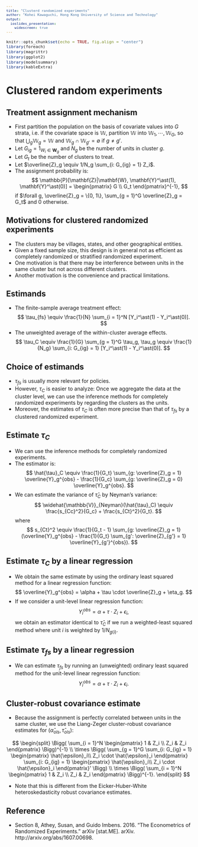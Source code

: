 ```yaml
---
title: "Clusterd randomized experiments"
author: "Kohei Kawaguchi, Hong Kong University of Science and Technology"
output: 
  ioslides_presentation:
    widescreen: true
---
```


```r
knitr::opts_chunk$set(echo = TRUE, fig.align = "center")
library(foreach)
library(magrittr)
library(ggplot2)
library(modelsummary)
library(kableExtra)
```

<style type="text/css">
div.footnotes {
  position: absolute;
  bottom: 0;
  margin-bottom: 10px;
  width: 80%;
  font-size: 10px;
}
body, td {
   font-size: 14px;
}
code.r{
  font-size: 11px;
}
pre {
  font-size: 11px
}
blockquote {
  background: #f9f9f9;
  border-left: 5px solid #ccc;
  margin: 1.5em 10px;
  padding: 0.5em 1.5em;
}
</style>


<script src="https://ajax.googleapis.com/ajax/libs/jquery/3.1.1/jquery.min.js"></script>
<script>
$(document).ready(function() {
  $('slide:not(.backdrop):not(.title-slide)').append('<div class=\"footnotes\">');

  $('footnote').each(function(index) {
    var text  = $(this).html();
    var fnNum = (index+1).toString();
    $(this).html(fnNum.sup());

    var footnote   = fnNum + '. ' + text + '<br/>';
    var oldContent = $(this).parents('slide').children('div.footnotes').html();
    var newContent = oldContent + footnote;
    $(this).parents('slide').children('div.footnotes').html(newContent);
  });
});
</script>


# Clustered random experiments

## Treatment assignment mechanism

- First partition the population on the basis of covariate values into $G$ strata, i.e. if the covariate space is $\mathbb{W}$, partition $\mathbb{W}$ into $\mathbb{W}_1, \cdots, \mathbb{W}_G$, so that $\bigcup_g \mathbb{W}_g = \mathbb{W}$ and $\mathbb{W}_g \cap \mathbb{W}_{g'} = \emptyset$ if $g \neq g'$.
- Let $G_{ig} = 1_{W_i \in \mathbf{W}_g}$ and $N_g$ be the number of units in cluster $g$.
- Let $G_t$ be the number of clusters to treat.
- Let $\overline{Z}_g \equiv 1/N_g \sum_{i: G_{ig} = 1} Z_i$.
- The assignment probability is:
$$
\mathbb{P}[\mathbf{Z}|\mathbf{W}, \mathbf{Y}^\ast(1), \mathbf{Y}^\ast(0)] = 
\begin{pmatrix}
G \\
G_t
\end{pmatrix}^{-1},
$$
if $\forall g, \overline{Z}_g = \{0, 1\}, \sum_{g = 1}^G \overline{Z}_g = G_t$ and $0$ otherwise.

## Motivations for clustered randomized experiments

- The clusters may be villages, states, and other geographical entities.
- Given a fixed sample size, this design is in general not as efficient as completely randomized or stratified randomized experiment.
- One motivation is that there may be interference between units in the same cluster but not across different clusters.
- Another motivation is the convenience and practical limitations. 

## Estimands

- The finite-sample average treatment effect:
$$
\tau_{fs} \equiv \frac{1}{N} \sum_{i = 1}^N [Y_i^\ast(1) - Y_i^\ast(0)].
$$
- The unweighted average of the within-cluster average effects.
$$
\tau_C \equiv \frac{1}{G} \sum_{g = 1}^G \tau_g, \tau_g \equiv \frac{1}{N_g} \sum_{i: G_{ig} = 1} [Y_i^\ast(1) - Y_i^\ast(0)].
$$

## Choice of estimands

- $\tau_{fs}$ is usually more relevant for policies.
- However, $\tau_{C}$ is easier to analyze: Once we aggregate the data at the cluster level, we can use the inference methods for completely randomized experiments by regarding the clusters as the units.
- Moreover, the estimates of $\tau_C$ is often more precise than that of $\tau_{fs}$ by a clustered randomized experiment.



## Estimate $\tau_C$

- We can use the inference methods for completely randomized experiments.
- The estimator is:
$$
\hat{\tau}_C \equiv \frac{1}{G_t} \sum_{g: \overline{Z}_g = 1} \overline{Y}_g^{obs} - \frac{1}{G_c} \sum_{g: \overline{Z}_g = 0} \overline{Y}_g^{obs}.
$$
- We can estimate the variance of $\hat{\tau}_C$ by Neyman's variance:
$$
\widehat{\mathbb{V}}_{Neyman}(\hat{\tau}_C) \equiv \frac{s_{Cc}^2}{G_c} + \frac{s_{Ct}^2}{G_t}.
$$
where
$$
s_{Ct}^2 \equiv \frac{1}{G_t - 1} \sum_{g: \overline{Z}_g = 1}(\overline{Y}_g^{obs} - \frac{1}{G_t} \sum_{g': \overline{Z}_{g'} = 1} \overline{Y}_{g'}^{obs}).
$$

## Estimate $\tau_C$ by a linear regression

- We obtain the same estimate by using the ordinary least squared method for a linear regression function:
$$
\overline{Y}_g^{obs} = \alpha + \tau \cdot \overline{Z}_g + \eta_g.
$$
- If we consider a unit-level linear regression function:
$$
Y_i^{obs} = \alpha + \tau \cdot Z_i + \epsilon_i,
$$
we obtain an estimator identical to $\hat{\tau}_C$ if we run a weighted-least squared method where unit $i$ is weighted by $1/N_{g(i)}$.


## Estimate $\tau_{fs}$ by a linear regression

- We can estimate $\tau_{fs}$ by running an (unweighted) ordinary least squared method for the unit-level linear regression function:
$$
Y_i^{obs} = \alpha + \tau \cdot Z_i + \epsilon_i.
$$

## Cluster-robust covariance estimate

- Because the assignment is perfectly correlated between units in the same cluster, we use the Liang-Zeger cluster-robust covariance estimates for $(\hat{\alpha}_{ols}, \hat{\tau}_{ols})$:

$$
\begin{split}
\Bigg(
\sum_{i = 1}^N
\begin{pmatrix}
1 & Z_i \\
Z_i & Z_i
\end{pmatrix}
\Bigg)^{-1}
\\
\times
\Bigg(
\sum_{g = 1}^G
\sum_{i: G_{ig} = 1}
\begin{pmatrix}
\hat{\epsilon}_i\\
Z_i \cdot \hat{\epsilon}_i
\end{pmatrix}
\sum_{i: G_{ig} = 1}
\begin{pmatrix}
\hat{\epsilon}_i\\
Z_i \cdot \hat{\epsilon}_i
\end{pmatrix}'
\Bigg)
\\
\times
\Bigg(
\sum_{i = 1}^N
\begin{pmatrix}
1 & Z_i \\
Z_i & Z_i
\end{pmatrix}
\Bigg)^{-1}.
\end{split}
$$

- Note that this is different from the Eicker-Huber-White heteroskedasticity robust covariance estimates.


## Reference

- Section 8, Athey, Susan, and Guido Imbens. 2016. “The Econometrics of Randomized Experiments.” arXiv [stat.ME]. arXiv. http://arxiv.org/abs/1607.00698.




